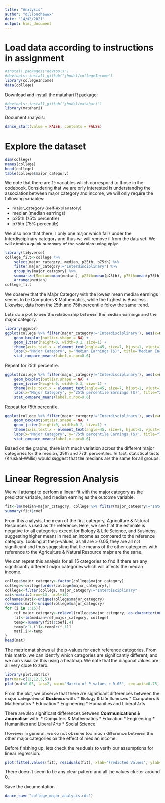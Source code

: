```yaml
---
title: "Analysis"
author: "dillonchewwx"
date: "14/02/2021"
output: html_document
---
```


# Load data according to instructions in assignment
```r
#install.packages("devtools")
#devtools::install_github("jhudsl/collegeIncome")
library(collegeIncome)
data(college)
```
Download and install the matahari R package:
```r
#devtools::install_github("jhudsl/matahari")
library(matahari)
```
Document analysis:
```r
dance_start(value = FALSE, contents = FALSE)
```

# Explore the dataset
```r
dim(college)
names(college)
head(college)
table(college$major_category)
```
We note that there are 19 variables which correspond to those in the codebook. Considering that we are only interested in understanding the association between major category and income, we will only require the following variables:

* major_category (self-explanatory)
* median (median earnings)
* p25th (25% percentile)
* p75th (75% percentile)

We also note that there is only one major which falls under the Interdisciplinary category and thus we will remove it from the data set. We will obtain a quick summary of the variables using dplyr.
```r
library(tidyverse)
college_filt<-college %>%
    select(major_category, median, p25th, p75th) %>%
    filter(major_category!="Interdisciplinary") %>%
    group_by(major_category) %>%
    summarize(Median=mean(median), p25th=mean(p25th), p75th=mean(p75th)) %>%
    arrange(Median)
college_filt
```
We observe that the Major Category with the lowest mean median earnings seems to be Computers & Mathematics, while the highest is Business. Likewise, data from the 25th and 75th percentile follow the same trend. 

Lets do a plot to see the relationship between the median earnings and the major category.
```r
library(ggpubr)
ggplot(college %>% filter(major_category!="Interdisciplinary"), aes(x=major_category, y=median)) +
    geom_boxplot(outlier.shape = NA) + 
    geom_jitter(height=0, width=0.2, size=1) +
    theme(axis.text.x = element_text(angle=45, size=7, hjust=1, vjust=1)) +
    labs(x="Major Category", y="Median Earnings ($)", title="Median Income vs Major Category") +
    stat_compare_means(label.x.npc=0.6)
```
Repeat for 25th percentile. 
```r
ggplot(college %>% filter(major_category!="Interdisciplinary"), aes(x=major_category, y=p25th)) +
    geom_boxplot(outlier.shape = NA) + 
    geom_jitter(height=0, width=0.2, size=1) +
    theme(axis.text.x = element_text(angle=45, size=7, hjust=1, vjust=1)) +
    labs(x="Major Category", y="25th percentile Earnings ($)", title="25th percentile Earnings vs Major Category") +
    stat_compare_means(label.x.npc=0.6)
```

Repeat for 75th percentile.
```r
ggplot(college %>% filter(major_category!="Interdisciplinary"), aes(x=major_category, y=p75th)) +
    geom_boxplot(outlier.shape = NA) + 
    geom_jitter(height=0, width=0.2, size=1) +
    theme(axis.text.x = element_text(angle=45, size=7, hjust=1, vjust=1)) +
    labs(x="Major Category", y="75th percentile Earnings ($)", title="75th percentile Earnings vs Major Category") + 
    stat_compare_means(label.x.npc=0.6)
```

Based on the graphs, there isn't much variation across the different major categories for the median, 25th and 75th percentiles. In fact, statistical tests (Kruskal-Wallis) would suggest that the medians are the same for all groups. 

# Linear Regression Analysis
We will attempt to perform a linear fit with the major category as the predictor variable, and median earning as the outcome variable. 
```r
fit<-lm(median~major_category, college %>% filter(major_category!="Interdisciplinary"))
summary(fit)$coef
```
From this analysis, the mean of the first category, Agriculture & Natural Resources is used as the reference. Here, we see that the estimate is negative for all categories except for Biology & Life Science, and Business, suggesting higher means in median income as compared to the reference category. Looking at the p-values, as all are > 0.05, they are all not significant and thus suggesting that the means of the other categories with reference to the Agriculture & Natural Resource major are the same. 

We can repeat this analysis for all 15 categories to find if there are any significantly different major categories which will affects the median income. 
```r
college$major_category<-factor(college$major_category)
college<-college[order(college$major_category),]
college<-filter(college, major_category!="Interdisciplinary")
mat<-matrix(nrow=15, ncol=15)
colnames(mat)<-unique(college$major_category)
rownames(mat)<-unique(college$major_category)
for (i in 1:15){
    ref_major_category<-relevel(college$major_category, as.character(unique(college$major_category))[i])
    fit<-lm(median~ref_major_category, college)
    temp<-summary(fit)$coef[,4]
    temp[c(1,i)]<-temp[c(i,1)]
    mat[,i]<-temp 
}
head(mat)
```
The matrix mat shows all the p-values for each reference categories. From this matrix, we can identify which categories are significantly different, and we can visualize this using a heatmap. We note that the diagonal values are all very close to zero. 
```r
library(plot.matrix)
par(mar=c(12,12,5,5))
plot(mat<0.05, las=2, main="Matrix of P-values < 0.05", cex.axis=0.75, xlab="", ylab="")
```

From the plot, we observe that there are significant differences between the major categories of **Business** with:
* Biology & Life Sciences
* Computers & Mathematics
* Education
* Engineering
* Humanities and Liberal Arts

There are also significant differences between **Communications & Journalism** with:
* Computers & Mathematics
* Education
* Engineering
* Humanities and Liberal Arts
* Social Science

However in general, we do not observe too much difference between the other major categories on the effect of median income.

Before finishing up, lets check the residuals to verify our assumptions for linear regression.
```r
plot(fitted.values(fit), residuals(fit), xlab="Predicted Values", ylab="Residuals")
```    

There doesn't seem to be any clear pattern and all the values cluster around 0. 

Save the documentation.
```r
dance_save("college_major_analysis.rds")
```